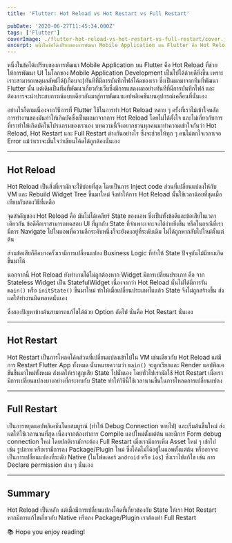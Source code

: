 ```yaml
---
title: 'Flutter: Hot Reload vs Hot Restart vs Full Restart'

pubDate: '2020-06-27T11:45:34.000Z'
tags: ['Flutter']
coverImage: ./flutter-hot-reload-vs-hot-restart-vs-full-restart/cover.jpeg
excerpt: หนึ่งในข้อได้เปรียบของการพัฒนา Mobile Application บน Flutter คือ Hot Reload ที่ช่วยให้การพัฒนา UI ในโลกของ Mobile Application Development เป็นไปได้ด้วยดียิ่งขึ้น เพราะเราะสามารถเหตุผลลัพธ์ได้(เกือบจะ)ทันทีที่มีการบันทึกไฟล์โค้ดของเรา ซึ่งเป็นผลมาจากทีมที่พัฒนา Flutter นั้น แต่เดิมเป็นทีมที่พัฒนาเกี่ยวกับเว็บซึ่งมีการแสดงผลอย่างทันทีที่มีการบันทึกไฟล์ และต้องการจะนำประสบการณ์แบบเดียวกันมาสู่การพัฒนาแอปพลิเคชันบนอุปกรณ์เคลื่อนที่นั่นเอง
---
```



หนึ่งในข้อได้เปรียบของการพัฒนา Mobile Application บน Flutter คือ Hot Reload ที่ช่วยให้การพัฒนา UI ในโลกของ Mobile Application Development เป็นไปได้ด้วยดียิ่งขึ้น เพราะเราะสามารถเหตุผลลัพธ์ได้(เกือบจะ)ทันทีที่มีการบันทึกไฟล์โค้ดของเรา ซึ่งเป็นผลมาจากทีมที่พัฒนา Flutter นั้น แต่เดิมเป็นทีมที่พัฒนาเกี่ยวกับเว็บซึ่งมีการแสดงผลอย่างทันทีที่มีการบันทึกไฟล์ และต้องการจะนำประสบการณ์แบบเดียวกันมาสู่การพัฒนาแอปพลิเคชันบนอุปกรณ์เคลื่อนที่นั่นเอง

อย่างไรก็ตามเนื่องจากวิธีการที่ Flutter ใช้ในการทำ Hot Reload หลาย ๆ ครั้งที่เราไม่เข้าใจหลักการทำงานของมันทำให้เกิดบัคซึ่งเป็นผลมาจากการ Hot Reload โดยไม่ได้ตั้งใจ และไม่เกี่ยวกับการที่เราทำให้เกิดบัคในโปรแกรมของเราเอง บทความนี้จึงอยากชวนทุกคนมาทำความเข้าใจกันว่า Hot Reload, Hot Restart และ Full Restart ต่างกันอย่างไร ซึ่งจะช่วยให้ทุก ๆ คนไม่ตกใจเวลาเจอ Error แม้ว่าเราจะมั่นใจว่าเขียนโค้ดได้ถูกต้องนั่นเอง

---

## Hot Reload

Hot Reload เป็นสิ่งที่เรามักจะใช้บ่อยที่สุด โดยเป็นการ Inject code ส่วนที่เปลี่ยนแปลงให้กับ VM และ Rebuild Widget Tree ขึ้นมาใหม่ จึงทำให้การ Hot Reload นั้นใช้เวลาน้อยที่สุดเมื่อเทียบกับสองวิธีที่เหลือ

จุดสำคัญของ Hot Reload คือ มันไม่ได้เคลียร์ State ของแอพ ซึ่งเป็นทั้งข้อดีและข้อเสียในเวลาเดียวกัน ข้อดีคือเราสามารถทดสอบ UI ที่ผูกกับ State ที่จำเพาะเจาะจงได้ง่ายยิ่งขึ้น หรือในกรณีที่เรามีการ Navigate ไปในแอพที่ความลึกระดับหนึ่งก็จะยังคงอยู่ที่ระดับเดิม ไม่ได้ถูกพากลับไปใหม่ตั้งแต่ต้น

ส่วนข้อเสียก็คือบางครั้งเรามีการเปลี่ยนแปลง Business Logic ที่ทำให้ State ปัจจุบันไม่มีทางเกิดขึ้นมาได้

นอกจากนี้ Hot Reload ยังทำงานได้ไม่ถูกต้องหาก Widget มีการเปลี่ยนประเภท คือ จาก Stateless Widget เป็น StatefulWidget เนื่องจากว่า Hot Reload นั้นไม่ได้มีการรัน `main()` หรือ `initState()` ขึ้นมาใหม่ ทำให้เมื่อเปลี่ยนประเภทไแแล้ว State จึงไม่ถูกสร้างขึ้น ส่งผลให้ทำงานผิดพลาดนั่นเอง

ซึ่งสองปัญหาข้างต้นสามารถแก้ไขได้ด้วย Option ถัดไป นั่นคือ Hot Restart นั่นเอง

---

## Hot Restart

Hot Restart เป็นการโหลดโค้ดส่วนที่เปลี่ยนแปลงเข้าไปใน VM เช่นเดียวกับ Hot Reload แต่มีการ Restart Flutter App ทั้งหมด นั่นหมายความว่า `main()` จะถูกเรียกและ Render แอปพิลเคชันขึ้นมาใหม่ทั้งหมด ส่งผลให้เราสูญเสีย State ไปนั่นเอง โดยทั่วไปเรามักใช้ Hot Restart เมื่อเรามีการเปลี่ยนแปลงบางอย่างที่กระทบกับ State ทำให้วิธีนี้ใช้เวลานานขึ้นในการโหลดการเปลี่ยนแปลง

---

## Full Restart

เป็นการหยุดแอปพลิเคชันโดยสมบูรณ์ (ทำให้ Debug Connection หายไป) และเริ่มต้นขึ้นใหม่ ส่งผลให้ใช้เวลานานที่สุด เนื่องจากต้องทำการ Compile แอปใหม่ตั้งแต่ต้น และมีการ Form debug connection ใหม่ โดยปกติเรามักจะต้อง Full Restart เมื่อเรามีการเพิ่ม Asset ใหม่ ๆ เข้าไป เช่น รูปภาพ หรือเรามีการลง Package/Plugin ใหม่ ซึ่งโค้ดไม่ได้อยู่ในแอพตั้งแต่ต้น หรืออาจจะเป็นการเปลี่ยนแปลงที่ระดับ Native (ในโฟลเดอร์ `android` หรือ `ios`) ซึ่งเราไปแก้ไข เช่น การ Declare permission ต่าง ๆ นั่นเอง

---

## Summary

Hot Reload เป็นหลัก แต่เมื่อมีการเปลี่ยนแปลงโค้ดที่เกี่ยวข้องกับ State ให้เรา Hot Restart หากมีการแก้ไขเกี่ยวกับ Native หรือลง Package/Plugin เราต้องทำ Full Restart

<Callout type="tip" title="Thanks for reading">
  📚 Hope you enjoy reading!
</Callout>
